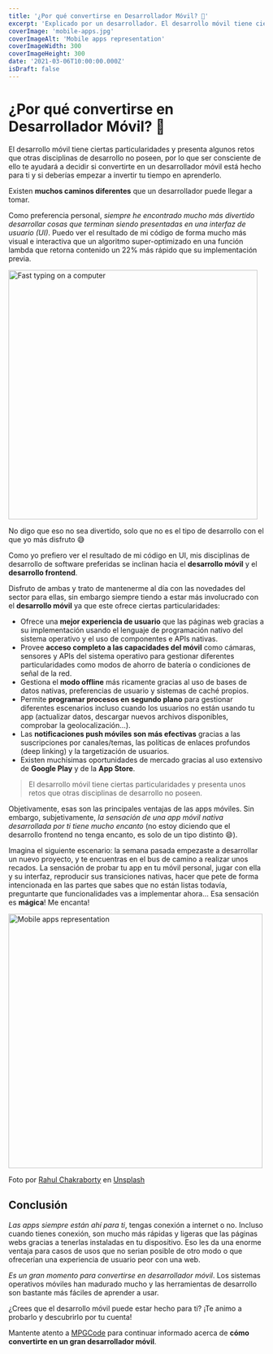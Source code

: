 ```yaml
---
title: '¿Por qué convertirse en Desarrollador Móvil? 📲'
excerpt: 'Explicado por un desarrollador. El desarrollo móvil tiene ciertas particularidades y presenta algunos retos que otras disciplinas de desarrollo no poseen, por lo que ser consciente de ello te ayudará a decidir si convertirte en un desarrollador móvil está hecho para ti y si deberías empezar a invertir tu tiempo en aprenderlo.'
coverImage: 'mobile-apps.jpg'
coverImageAlt: 'Mobile apps representation'
coverImageWidth: 300
coverImageHeight: 300
date: '2021-03-06T10:00:00.000Z'
isDraft: false
---
```


# ¿Por qué convertirse en Desarrollador Móvil? 📲

El desarrollo móvil tiene ciertas particularidades y presenta algunos retos que otras disciplinas de desarrollo no poseen, por lo que ser consciente de ello te ayudará a decidir si convertirte en un desarrollador móvil está hecho para ti y si deberías empezar a invertir tu tiempo en aprenderlo.

Existen **muchos caminos diferentes** que un desarrollador puede llegar a tomar.

Como preferencia personal, *siempre he encontrado mucho más divertido desarrollar cosas que terminan siendo presentadas en una interfaz de usuario (UI)*. Puedo ver el resultado de mi código de forma mucho más visual e interactiva que un algoritmo super-optimizado en una función lambda que retorna contenido un 22% más rápido que su implementación previa.

<img src="fast-typing.gif" alt="Fast typing on a computer" width="490" />

No digo que eso no sea divertido, solo que no es el tipo de desarrollo con el que yo más disfruto 😅

Como yo prefiero ver el resultado de mi código en UI, mis disciplinas de desarrollo de software preferidas se inclinan hacia el **desarrollo móvil** y el **desarrollo frontend**.

Disfruto de ambas y trato de mantenerme al día con las novedades del sector para ellas, sin embargo siempre tiendo a estar más involucrado con el **desarrollo móvil** ya que este ofrece ciertas particularidades:

- Ofrece una **mejor experiencia de usuario** que las páginas web gracias a su implementación usando el lenguaje de programación nativo del sistema operativo y el uso de componentes e APIs nativas.
- Provee **acceso completo a las capacidades del móvil** como cámaras, sensores y APIs del sistema operativo para gestionar diferentes particularidades como modos de ahorro de batería o condiciones de señal de la red.
- Gestiona el **modo offline** más ricamente gracias al uso de bases de datos nativas, preferencias de usuario y sistemas de caché propios.
- Permite **programar procesos en segundo plano** para gestionar diferentes escenarios incluso cuando los usuarios no están usando tu app (actualizar datos, descargar nuevos archivos disponibles, comprobar la geolocalización...).
- Las **notificaciones push móviles son más efectivas** gracias a las suscripciones por canales/temas, las políticas de enlaces profundos (deep linking) y la targetización de usuarios.
- Existen muchísimas oportunidades de mercado gracias al uso extensivo de **Google Play** y de la **App Store**.

> El desarrollo móvil tiene ciertas particularidades y presenta unos retos que otras disciplinas de desarrollo no poseen.

Objetivamente, esas son las principales ventajas de las apps móviles. Sin embargo, subjetivamente, *la sensación de una app móvil nativa desarrollada por ti tiene mucho encanto* (no estoy diciendo que el desarrollo frontend no tenga encanto, es solo de un tipo distinto 😄).

Imagina el siguiente escenario: la semana pasada empezaste a desarrollar un nuevo proyecto, y te encuentras en el bus de camino a realizar unos recados. La sensación de probar tu app en tu móvil personal, jugar con ella y su interfaz, reproducir sus transiciones nativas, hacer que pete de forma intencionada en las partes que sabes que no están listas todavía, preguntarte que funcionalidades vas a implementar ahora... Esa sensación es **mágica**! Me encanta!

<img src="mobile-apps.jpg" alt="Mobile apps representation" width="500" />

Foto por [Rahul Chakraborty](https://unsplash.com/@hckmstrrahul?utm_source=unsplash&amp;utm_medium=referral&amp;utm_content=creditCopyText) en [Unsplash](https://unsplash.com)

## Conclusión

*Las apps siempre están ahí para ti*, tengas conexión a internet o no. Incluso cuando tienes conexión, son mucho más rápidas y ligeras que las páginas webs gracias a tenerlas instaladas en tu dispositivo. Eso les da una enorme ventaja para casos de usos que no serian posible de otro modo o que ofrecerían una experiencia de usuario peor con una web.

*Es un gran momento para convertirse en desarrollador móvil*. Los sistemas operativos móviles han madurado mucho y las herramientas de desarrollo son bastante más fáciles de aprender a usar.

¿Crees que el desarrollo móvil puede estar hecho para ti? ¡Te animo a probarlo y descubrirlo por tu cuenta!

Mantente atento a [MPGCode](https://mpgcode.com) para continuar informado acerca de **cómo convertirte en un gran desarrollador móvil**.
